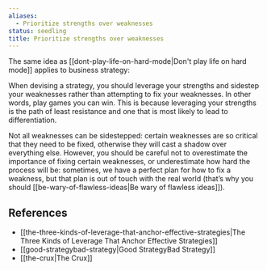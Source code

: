 ```yaml
---
aliases:
  - Prioritize strengths over weaknesses
status: seedling
title: Prioritize strengths over weaknesses
---
```

The same idea as [[dont-play-life-on-hard-mode|Don't play life on hard mode]] applies to business strategy:

When devising a strategy, you should leverage your strengths and sidestep your weaknesses rather than attempting to fix your weaknesses. In other words, play games you can win. This is because leveraging your strengths is the path of least resistance and one that is most likely to lead to differentiation.

Not all weaknesses can be sidestepped: certain weaknesses are so critical that they need to be fixed, otherwise they will cast a shadow over everything else. However, you should be careful not to overestimate the importance of fixing certain weaknesses, or underestimate how hard the process will be: sometimes, we have a perfect plan for how to fix a weakness, but that plan is out of touch with the real world (that’s why you should [[be-wary-of-flawless-ideas|Be wary of flawless ideas]]).

## References

- [[the-three-kinds-of-leverage-that-anchor-effective-strategies|The Three Kinds of Leverage That Anchor Effective Strategies]]
- [[good-strategybad-strategy|Good StrategyBad Strategy]]
- [[the-crux|The Crux]]
